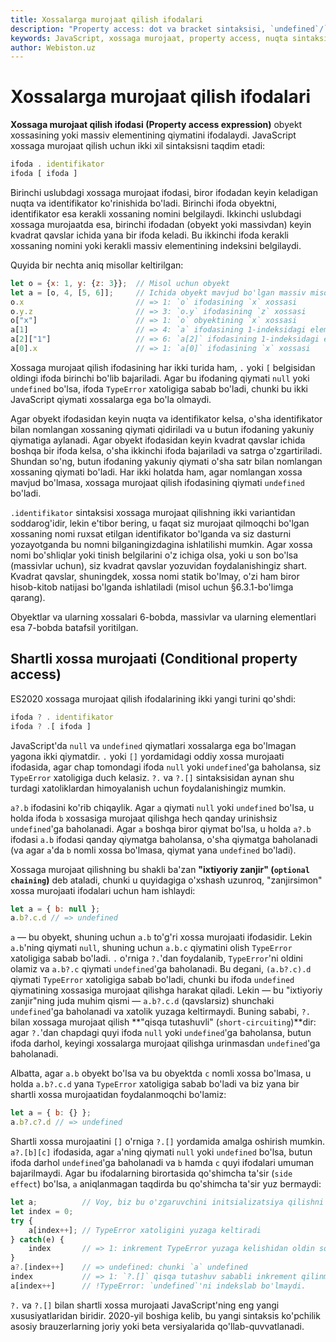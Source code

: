 ```yaml
---
title: Xossalarga murojaat qilish ifodalari
description: "Property access: dot va bracket sintaksisi, `undefined`/`null`ga xossa qo'llashdagi xatolar, dinamik nomlar va ES2020 optional chaining (`?.`, `?.[]`)."
keywords: JavaScript, xossaga murojaat, property access, nuqta sintaksisi, dot notation, kvadrat qavs, bracket notation, dinamik kalit, dynamic key, undefined, null, TypeError, ixtiyoriy zanjir, optional chaining, ?., xossa murojaat, property reference, obyekt xossalari, object properties 
author: Webiston.uz
---
```


# Xossalarga murojaat qilish ifodalari

**Xossaga murojaat qilish ifodasi (Property access expression)** obyekt xossasining yoki massiv elementining qiymatini ifodalaydi. JavaScript xossaga murojaat qilish uchun ikki xil sintaksisni taqdim etadi:

``` js
ifoda . identifikator
ifoda [ ifoda ]
```

Birinchi uslubdagi xossaga murojaat ifodasi, biror ifodadan keyin keladigan nuqta va identifikator ko'rinishida bo'ladi. Birinchi ifoda obyektni, identifikator esa kerakli xossaning nomini belgilaydi. Ikkinchi uslubdagi xossaga murojaatda esa, birinchi ifodadan (obyekt yoki massivdan) keyin kvadrat qavslar ichida yana bir ifoda keladi. Bu ikkinchi ifoda kerakli xossaning nomini yoki kerakli massiv elementining indeksini belgilaydi.

Quyida bir nechta aniq misollar keltirilgan:

``` js
let o = {x: 1, y: {z: 3}};  // Misol uchun obyekt
let a = [o, 4, [5, 6]];     // Ichida obyekt mavjud bo'lgan massiv misoli
o.x                         // => 1: `o` ifodasining `x` xossasi
o.y.z                       // => 3: `o.y` ifodasining `z` xossasi
o["x"]                      // => 1: `o` obyektining `x` xossasi
a[1]                        // => 4: `a` ifodasining 1-indeksidagi elementi
a[2]["1"]                   // => 6: `a[2]` ifodasining 1-indeksidagi elementi
a[0].x                      // => 1: `a[0]` ifodasining `x` xossasi
```

Xossaga murojaat qilish ifodasining har ikki turida ham, `.` yoki `[` belgisidan oldingi ifoda birinchi bo'lib bajariladi. Agar bu ifodaning qiymati `null` yoki `undefined` bo'lsa, ifoda `TypeError` xatoligiga sabab bo'ladi, chunki bu ikki JavaScript qiymati xossalarga ega bo'la olmaydi.

Agar obyekt ifodasidan keyin nuqta va identifikator kelsa, o'sha identifikator bilan nomlangan xossaning qiymati qidiriladi va u butun ifodaning yakuniy qiymatiga aylanadi. Agar obyekt ifodasidan keyin kvadrat qavslar ichida boshqa bir ifoda kelsa, o'sha ikkinchi ifoda bajariladi va satrga o'zgartiriladi. Shundan so'ng, butun ifodaning yakuniy qiymati o'sha satr bilan nomlangan xossaning qiymati bo'ladi. Har ikki holatda ham, agar nomlangan xossa mavjud bo'lmasa, xossaga murojaat qilish ifodasining qiymati `undefined` bo'ladi.

`.identifikator` sintaksisi xossaga murojaat qilishning ikki variantidan soddarog'idir, lekin e'tibor bering, u faqat siz murojaat qilmoqchi bo'lgan xossaning nomi ruxsat etilgan identifikator bo'lganda va siz dasturni yozayotganda bu nomni bilganingizdagina ishlatilishi mumkin. Agar xossa nomi bo'shliqlar yoki tinish belgilarini o'z ichiga olsa, yoki u son bo'lsa (massivlar uchun), siz kvadrat qavslar yozuvidan foydalanishingiz shart. Kvadrat qavslar, shuningdek, xossa nomi statik bo'lmay, o'zi ham biror hisob-kitob natijasi bo'lganda ishlatiladi (misol uchun §6.3.1-bo'limga qarang).

Obyektlar va ularning xossalari 6-bobda, massivlar va ularning elementlari esa 7-bobda batafsil yoritilgan.

## Shartli xossa murojaati (Conditional property access)

ES2020 xossaga murojaat qilish ifodalarining ikki yangi turini qo'shdi:

``` js
ifoda ? . identifikator
ifoda ? .[ ifoda ]
```

JavaScript'da `null` va `undefined` qiymatlari xossalarga ega bo'lmagan yagona ikki qiymatdir. `.` yoki `[]` yordamidagi oddiy xossa murojaati ifodasida, agar chap tomondagi ifoda `null` yoki `undefined`'ga baholansa, siz `TypeError` xatoligiga duch kelasiz. `?.` va `?.[]` sintaksisidan aynan shu turdagi xatoliklardan himoyalanish uchun foydalanishingiz mumkin.

`a?.b` ifodasini ko'rib chiqaylik. Agar `a` qiymati `null` yoki `undefined` bo'lsa, u holda ifoda `b` xossasiga murojaat qilishga hech qanday urinishsiz `undefined`'ga baholanadi. Agar `a` boshqa biror qiymat bo'lsa, u holda `a?.b` ifodasi `a.b` ifodasi qanday qiymatga baholansa, o'sha qiymatga baholanadi (va agar `a`'da `b` nomli xossa bo'lmasa, qiymat yana `undefined` bo'ladi).

Xossaga murojaat qilishning bu shakli ba'zan **"ixtiyoriy zanjir" (`optional chaining`)** deb ataladi, chunki u quyidagiga o'xshash uzunroq, "zanjirsimon" xossa murojaati ifodalari uchun ham ishlaydi:

``` js
let a = { b: null };
a.b?.c.d // => undefined
```

`a` — bu obyekt, shuning uchun `a.b` to'g'ri xossa murojaati ifodasidir. Lekin `a.b`'ning qiymati `null`, shuning uchun `a.b.c` qiymatini olish `TypeError` xatoligiga sabab bo'ladi. `.` o'rniga `?.`'dan foydalanib, `TypeError`'ni oldini olamiz va `a.b?.c` qiymati `undefined`'ga baholanadi. Bu degani, `(a.b?.c).d` qiymati `TypeError` xatoligiga sabab bo'ladi, chunki bu ifoda `undefined` qiymatining xossasiga murojaat qilishga harakat qiladi. Lekin — bu "ixtiyoriy zanjir"ning juda muhim qismi — `a.b?.c.d` (qavslarsiz) shunchaki `undefined`'ga baholanadi va xatolik yuzaga keltirmaydi. Buning sababi, `?.` bilan xossaga murojaat qilish **"qisqa tutashuvli" (`short-circuiting`)**dir: agar `?.`'dan chapdagi quyi ifoda `null` yoki `undefined`'ga baholansa, butun ifoda darhol, keyingi xossalarga murojaat qilishga urinmasdan `undefined`'ga baholanadi.

Albatta, agar `a.b` obyekt bo'lsa va bu obyektda `c` nomli xossa bo'lmasa, u holda `a.b?.c.d` yana `TypeError` xatoligiga sabab bo'ladi va biz yana bir shartli xossa murojaatidan foydalanmoqchi bo'lamiz:

``` js
let a = { b: {} };
a.b?.c?.d // => undefined
```

Shartli xossa murojaatini `[]` o'rniga `?.[]` yordamida amalga oshirish mumkin. `a?.[b][c]` ifodasida, agar `a`'ning qiymati `null` yoki `undefined` bo'lsa, butun ifoda darhol `undefined`'ga baholanadi va `b` hamda `c` quyi ifodalari umuman bajarilmaydi. Agar bu ifodalarning birortasida qo'shimcha ta'sir (`side effect`) bo'lsa, `a` aniqlanmagan taqdirda bu qo'shimcha ta'sir yuz bermaydi:

``` js
let a;          // Voy, biz bu o'zgaruvchini initsializatsiya qilishni unutibmiz!
let index = 0;
try {
    a[index++]; // TypeError xatoligini yuzaga keltiradi
} catch(e) {
    index       // => 1: inkrement TypeError yuzaga kelishidan oldin sodir bo'ladi
}
a?.[index++]    // => undefined: chunki `a` undefined
index           // => 1: `?.[]` qisqa tutashuv sababli inkrement qilinmadi
a[index++]      // !TypeError: `undefined`'ni indekslab bo'lmaydi.
```

`?.` va `?.[]` bilan shartli xossa murojaati JavaScript'ning eng yangi xususiyatlaridan biridir. 2020-yil boshiga kelib, bu yangi sintaksis ko'pchilik asosiy brauzerlarning joriy yoki beta versiyalarida qo'llab-quvvatlanadi.
